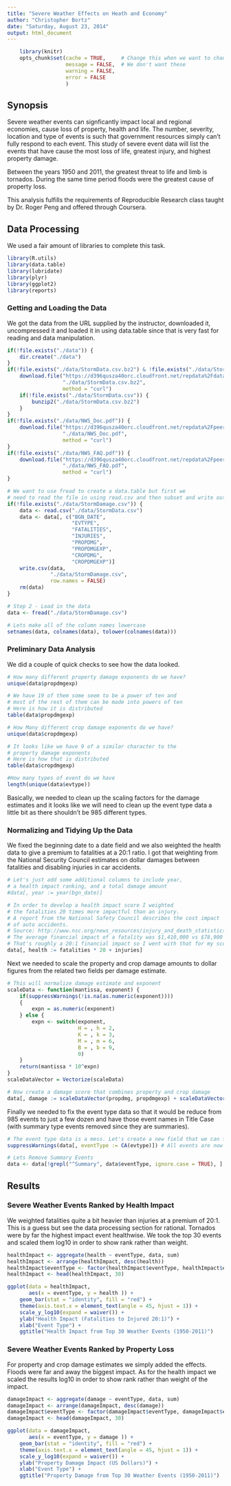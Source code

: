 ```yaml
---
title: "Severe Weather Effects on Heath and Economy"
author: "Christopher Bortz"
date: "Saturday, August 23, 2014"
output: html_document
---
```


```r
    library(knitr)
    opts_chunk$set(cache = TRUE,     # Change this when we want to change the underlying data
                   message = FALSE,  # We don't want these
                   warning = FALSE,
                   error = FALSE
                   )
```


## Synopsis

Severe weather events can signficantly impact local and regional economies, cause loss of property, health and life. The number, severity, location and type of events is such that government resources simply can't fully respond to each event. This study of severe event data will list the events that have cause the most loss of life, greatest injury, and highest property damage.

Between the years 1950 and 2011, the greatest threat to life and limb is tornados. During the same time period floods were the greatest cause of property loss.

This analysis fulfills the requirements of Reproducible Research class taught by Dr. Roger Peng and offered through Coursera.

## Data Processing

We used a fair amount of libraries to complete this task.

```r
library(R.utils)
library(data.table)
library(lubridate)
library(plyr)
library(ggplot2)
library(reports)
```


### Getting and Loading the Data

We got the data from the URL supplied by the instructor, downloaded it, uncompressed it and loaded it in using data.table since that is very fast for reading and data manipulation.

```r
if(!file.exists("./data")) {
    dir.create("./data")
}
if(!file.exists("./data/StormData.csv.bz2") & !file.exists("./data/StormData.csv")) {
    download.file("https://d396qusza40orc.cloudfront.net/repdata%2Fdata%2FStormData.csv.bz2",
                  "./data/StormData.csv.bz2",
                  method = "curl")
    if(!file.exists("./data/StormData.csv")) {
        bunzip2("./data/StormData.csv.bz2")
    }
}
if(!file.exists("./data/NWS_Doc.pdf")) {
    download.file("https://d396qusza40orc.cloudfront.net/repdata%2Fpeer2_doc%2Fpd01016005curr.pdf",
                  "./data/NWS_Doc.pdf",
                  method = "curl")
}
if(!file.exists("./data/NWS_FAQ.pdf")) {
    download.file("https://d396qusza40orc.cloudfront.net/repdata%2Fpeer2_doc%2FNCDC%20Storm%20Events-FAQ%20Page.pdf",
                  "./data/NWS_FAQ.pdf",
                  method = "curl")
}

# We want to use fread to create a data.table but first we
# need to read the file in using read.csv and then subset and write out the subset
if(!file.exists("./data/StormDamage.csv")) {
    data <- read.csv("./data/StormData.csv")
    data <- data[, c("BGN_DATE",
                     "EVTYPE",
                     "FATALITIES",
                     "INJURIES",
                     "PROPDMG",
                     "PROPDMGEXP",
                     "CROPDMG",
                     "CROPDMGEXP")]
    write.csv(data,
              "./data/StormDamage.csv",
              row.names = FALSE)
    rm(data)
}

# Step 2 - Load in the data
data <- fread("./data/StormDamage.csv")

# Lets make all of the column names lowercase
setnames(data, colnames(data), tolower(colnames(data)))
```

### Preliminary Data Analysis

We did a couple of quick checks to see how the data looked.

```r
# How many different property damage exponents do we have?
unique(data$propdmgexp)

# We have 19 of them some seem to be a power of ten and 
# most of the rest of them can be made into powers of ten
# Here is how it is distributed
table(data$propdmgexp)

# How Many different crop damage exponents do we have?
unique(data$cropdmgexp)

# It looks like we have 9 of a similar character to the
# property damage exponents
# Here is how that is distributed
table(data$cropdmgexp)

#How many types of event do we have
length(unique(data$evtype))

```


Basically, we needed to clean up the scaling factors for the damage estimates and it looks like we will need to clean up the event type data a little bit as there shouldn't be 985 different types.

### Normalizing and Tidying Up the Data

We fixed the beginning date to a date field and we also weighted the health data to give a premium to fatalities at a 20:1 ratio. I got that weighting from the National Security Council estimates on dollar damages between fatalities and disabling injuries in car accidents.

```r
# Let's just add some additional columns to include year,
# a health impact ranking, and a total damage amount
#data[, year := year(bgn_date)]

# In order to develop a health impact score I weighted
# the fatalities 20 times more impactful than an injury.
# A report from the National Safety Council describes the cost impact
# of auto accidents. 
# Source: http://www.nsc.org/news_resources/injury_and_death_statistics/Pages/EstimatingtheCostsofUnintentionalInjuries.aspx
# The average financial impact of a fatality was $1,410,000 vs $78,900 for a disabling injury.
# That's roughly a 20:1 financial impact so I went with that for my scoring.
data[, health := fatalities * 20 + injuries]
```

Next we needed to scale the property and crop damage amounts to dollar figures from the related two fields per damage estimate.

```r
# This will normalize damage estimate and exponent
scaleData <- function(mantissa, exponent) {
    if(suppressWarnings(!is.na(as.numeric(exponent))))
    {
        expn = as.numeric(exponent)
    } else {
        expn <- switch(exponent,
                       H = , h = 2,
                       K = , k = 3,
                       M = , m = 6,
                       B = , b = 9,
                       0)
    }
    return(mantissa * 10^expn)
}
scaleDataVector = Vectorize(scaleData)

# Now create a damage score that combines property and crop damage
data[, damage := scaleDataVector(propdmg, propdmgexp) + scaleDataVector(cropdmg, cropdmgexp)]
```

Finally we needed to fix the event type data so that it would be reduce from 985 events to just a few dozen and have those event names in Title Case (with summary type events removed since they are summaries).

```r
# The event type data is a mess. Let's create a new field that we can fix up as we have time
suppressWarnings(data[, eventType := CA(evtype)]) # All events are now in Title case.

# Lets Remove Summary Events
data <- data[!grepl("^Summary", data$eventType, ignore.case = TRUE), ]
```

## Results

### Severe Weather Events Ranked by Health Impact
We weighted fatalities quite a bit heavier than injuries at a premium of 20:1. This is a guess but see the data processing section for rational. Tornados were by far the highest impact event healthwise. We took the top 30 events and scaled them log10 in order to show rank rather than weight.

```r
healthImpact <- aggregate(health ~ eventType, data, sum)
healthImpact <- arrange(healthImpact, desc(health))
healthImpact$eventType <- factor(healthImpact$eventType, healthImpact$eventType) # Make plot by impact
healthImpact <- head(healthImpact, 30)

ggplot(data = healthImpact,
       aes(x = eventType, y = health )) + 
    geom_bar(stat = "identity", fill = "red") + 
    theme(axis.text.x = element_text(angle = 45, hjust = 1)) + 
    scale_y_log10(expand = waiver()) +
    ylab("Health Impact (Fatalities to Injured 20:1)") + 
    xlab("Event Type") + 
    ggtitle("Health Impact from Top 30 Weather Events (1950-2011)")

```

### Severe Weather Events Ranked by Property Loss
For property and crop damage estimates we simply added the effects. Floods were far and away the biggest impact. As for the health impact we scaled the results log10 in order to show rank rather than weight of the impact.

```r
damageImpact <- aggregate(damage ~ eventType, data, sum)
damageImpact <- arrange(damageImpact, desc(damage))
damageImpact$eventType <- factor(damageImpact$eventType, damageImpact$eventType) # Make plot by impact
damageImpact <- head(damageImpact, 30)

ggplot(data = damageImpact,
       aes(x = eventType, y = damage )) + 
    geom_bar(stat = "identity", fill = "red") + 
    theme(axis.text.x = element_text(angle = 45, hjust = 1)) + 
    scale_y_log10(expand = waiver()) +
    ylab("Property Damage Impact (US Dollars)") + 
    xlab("Event Type") + 
    ggtitle("Property Damage from Top 30 Weather Events (1950-2011)")
```


